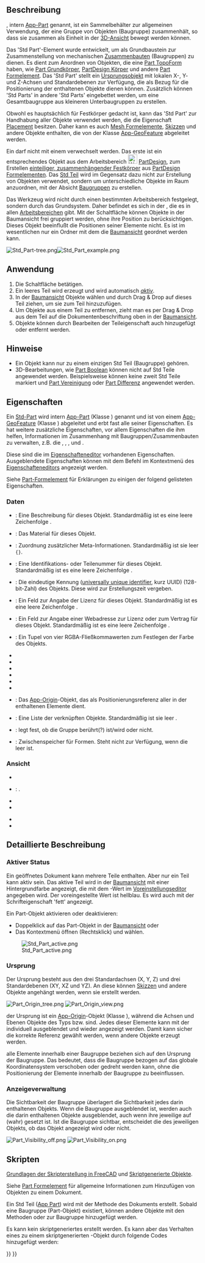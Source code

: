 <languages/>

{{Docnav/de
|
|[[Part_CoordinateSystem/de|Part Bezugssystem]]
|[[Std_Base/de|Std Basis]]
|IconL=
|IconR=Part_CoordinateSystem.svg
|IconC=Freecad.svg
}}

{{GuiCommand/de
|Name=Std Part
|Name/de=Std Teil
|MenuLocation=Keine
|Workbenches=Alle
|Version=0.17
|SeeAlso=[[Std_Group/de|Std Gruppe]], [[PartDesign_Body/de|PartDesign Körper]]
}}

<span id="Description"></span>
==Beschreibung==

{{Button|[[File:Std_Part.svg|16px]] [[Std_Part/de|Std Teil]]}}, intern [[App_Part/de|App-Part]] genannt, ist ein Sammelbehälter zur allgemeinen Verwendung, der eine Gruppe von Objekten (Baugruppe) zusammenhält, so dass sie zusammen als Einheit in der [[3D_view/de|3D-Ansicht]] bewegt werden können.

Das 'Std Part'-Element wurde entwickelt, um als Grundbaustein zur Zusammenstellung von mechanischen [[assembly/de|Zusammenbauten]] (Baugruppen) zu dienen.  Es dient zum Anordnen von Objekten, die eine [[Part_TopoShape/de|Part TopoForm]] haben, wie [[Part_Primitives/de|Part Grundkörper]], [[PartDesign_Body/de|PartDesign Körper]] und andere [[Part_Feature/de|Part Formelement]].
Das 'Std Part' stellt ein [[#Ursprung|Ursprungsobjekt]] mit lokalen X-, Y- und Z-Achsen und Standardebenen zur Verfügung, die als Bezug für die Positionierung der enthaltenen Objekte dienen können. Zusätzlich können 'Std Parts' in andere 'Std Parts' eingebettet werden, um eine Gesamtbaugruppe aus kleineren Unterbaugruppen zu erstellen.

Obwohl es hauptsächlich für Festkörper gedacht ist, kann das 'Std Part' zur Handhabung aller Objekte verwendet werden, die die Eigenschaft [[Placement/de|Placement]] besitzen.  Daher kann es auch [[Mesh_Feature/de|Mesh Formelemente]], [[Sketch/de|Skizzen]] und andere Objekte enthalten, die von der Klasse [[App_GeoFeature/de|App-GeoFeature]] abgeleitet werden.

Ein {{Button|[[File:PartDesign_Body.svg|16px]] [[PartDesign_Body/de|PartDesign Körper]]}} darf nicht mit einem {{Button|[[File:Std_Part.svg|16px]] [[Std_Part/de|Std Teil]]}} verwechselt werden. Das erste ist ein entsprechendes Objekt aus dem Arbeitsbereich [[File:Workbench_PartDesign.svg|24px]] [[PartDesign_Workbench/de|PartDesign]], zum Erstellen [[PartDesign_Body/de#Einzeln zusammenhängender Körper|einteiliger, zusammenhängender Festkörper]] aus [[PartDesign_Feature/de|PartDesign Formelementen]]. Das [[Std_Part/de|Std Teil]] wird im Gegensatz dazu nicht zur Erstellung von Objekten verwendet, sondern um unterschiedliche Objekte im Raum anzuordnen, mit der Absicht [[assembly/de|Baugruppen]] zu erstellen.

Das Werkzeug {{Button|[[File:Std_Part.svg|16px]] [[Std_Part/de|Std Part]]}} wird nicht durch einen bestimmten Arbeitsbereich festgelegt, sondern durch das Grundsystem. Daher befindet es sich in der {{MenuCommand|structure toolbar}}, die es in allen [[Workbenches/de|Arbeitsbereichen]] gibt. Mit der Schaltfläche {{Button|[[File:Std_Group.svg|16px]] [[Std_Group/de|Std Gruppe]]}} können Objekte in der Baumansicht frei gruppiert werden, ohne ihre Position zu berücksichtigen. Dieses Objekt beeinflußt die Positionen seiner Elemente nicht. Es ist im wesentlichen nur ein Ordner mit dem die [[Tree_view/de|Baumansicht]] geordnet werden kann.

[[File:Std Part-tree.png]][[File:Std Part example.png]]

{{Caption|Links: Elemente innerhalb eines Std Teils (Part-Objekt) in der [[Tree_view/de|Baumansicht]]. Rechts: Objekte im Raum positioniert, bezogen auf den Ursprung des Std Teils.}}

<span id="Usage"></span>
==Anwendung==

# Die Schaltfläche {{Button|[[File:Std_Part.svg|16px]] [[Std_Part/de|Baugruppe erstellen]]}} betätigen.
# Ein leeres Teil wird erzeugt und wird automatisch ''[[Std_Part#Active_status|aktiv]]''.
# In der [[Tree_view/de|Baumansicht]] Objekte wählen und durch Drag & Drop auf dieses Teil ziehen, um sie zum Teil hinzuzufügen.
# Um Objekte aus einem Teil zu entfernen, zieht man es per Drag & Drop aus dem Teil auf die Dokumentenbeschriftung oben in der [[Tree_view/de|Baumansicht]].
# Objekte können durch Bearbeiten der {{PropertyData/de|Group}} Teileigenschaft auch hinzugefügt oder entfernt werden.

<span id="Notes"></span>
== Hinweise ==

* Ein Objekt kann nur zu einem einzigen Std Teil (Baugruppe) gehören.
*  3D-Bearbeitungen, wie [[Part_Boolean/de|Part Boolean]] können nicht auf Std Teile angewendet werden. Beispielsweise können keine zweit Std Teile markiert und [[Part_Fuse/de|Part Vereinigung]] oder [[Part_Cut/de|Part Differenz]] angewendet werden.

<span id="Properties"></span>
==Eigenschaften==

Ein [[Std_Part/de|Std-Part]] wird intern [[App_Part/de|App-Part]] (Klasse {{incode|App::Part}}) genannt und ist von einem [[App_GeoFeature/de|App-GeoFeature]] (Klasse {{incode|App::GeoFeature}}) abgeleitet und erbt fast alle seiner Eigenschaften. Es hat weitere zusätzliche Eigenschaften, vor allem Eigenschaften die ihm helfen, Informationen im Zusammenhang mit Baugruppen/Zusammenbauten zu verwalten, z.B. die {{PropertyData/de|Type}}, {{PropertyData/de|Id}}, {{PropertyData/de|License}}, {{PropertyData/de|LicenseURL}} und {{PropertyData/de|Group}}.

Diese sind die im [[Property_editor/de|Eigenschafteneditor]] vorhandenen Eigenschaften. Ausgeblendete Eigenschaften können mit dem Befehl {{MenuCommand|Ausgeblendete anzeigen}} im Kontextmenü des [[Property_editor/de|Eigenschafteneditors]] angezeigt werden.

Siehe [[Part_Feature/de#Properties|Part-Formelement]] für Erklärungen zu einigen der folgend gelisteten Eigenschaften.

<span id="Data"></span>
=== Daten ===

{{TitleProperty|Basis}}

* {{PropertyData/de|Type|String}}: Eine Beschreibung für dieses Objekt. Standardmäßig ist es eine leere Zeichenfolge {{value|""}}.
* {{PropertyData/de|Material|Link}}: Das  Material für dieses Objekt.
* {{PropertyData/de|Meta|Map|Hidden}}: Zuordnung zusätzlicher Meta-Informationen. Standardmäßig ist sie leer <code>{}</code>.
* {{PropertyData/de|Id|String}}: Eine Identifikations- oder Teilenummer für dieses Objekt. Standardmäßig ist es eine leere Zeichenfolge {{value|""}}.
* {{PropertyData/de|Uid|UUID|Hidden}}: Die eindeutige Kennung ([https://en.wikipedia.org/wiki/Universally_unique_identifier universally unique identifier], kurz UUID) (128-bit-Zahl) des Objekts. Diese wird zur Erstellungszeit vergeben.
* {{PropertyData/de|License|String}}: Ein Feld zur Angabe der Lizenz für dieses Objekt. Standardmäßig ist es eine leere Zeichenfolge {{value|""}}.
* {{PropertyData/de|License URL|String}}: Ein Feld zur Angabe einer Webadresse zur Lizenz oder zum Vertrag für dieses Objekt. Standardmäßig ist es eine leere Zeichenfolge {{value|""}}.
* {{PropertyData/de|Color|Color}}: Ein Tupel von vier RGBA-Fließkommawerten zum Festlegen der Farbe des Objekts.
* {{PropertyData/de|Placement|Placement}}
* {{PropertyData/de|_ Element Map Version|String|Hidden}}
* {{PropertyData/de|Label|String}}
* {{PropertyData/de|Label2|String|Hidden}}
* {{PropertyData/de|Expression Engine|ExpressionEngine|Hidden}}
* {{PropertyData/de|Visibility|Bool|Hidden}}
* {{PropertyData/de|Origin|Link|Hidden}}: Das [[App_OriginGroupExtension/de|App-Origin]]-Objekt, das als Positionierungsreferenz aller in der {{PropertyData/de|Group}} enthaltenen Elemente dient.
* {{PropertyData/de|Group|LinkList}}: Eine Liste der verknüpften Objekte. Standardmäßig ist sie leer {{value|[]}}.
* {{PropertyData/de|_ Group Touched|Bool|Hidden}}: legt fest, ob die Gruppe berührt(?) ist/wird oder nicht.

{{TitleProperty|Part}}

* {{PropertyData/de|_ Part_ Shape Cache|ShapeCache|Hidden}}: Zwischenspeicher für Formen. Steht nicht zur Verfügung, wenn die {{PropertyData/de|Group}} leer ist.

<span id="View"></span>
===Ansicht===

{{TitleProperty|Basis}}

* {{PropertyView/de|Transform Origin|Placement|Hidden}}

{{TitleProperty|Optionen anzeigen (Display Options)}}

* {{PropertyView/de|Display Mode|Enumeration}}: {{value|Group}}.
* {{PropertyView/de|Show In Tree|Bool}}
* {{PropertyView/de|Visibility|Bool}}

{{TitleProperty|Auswahl (Selection)}}

* {{PropertyView/de|On Top When Selected|Enumeration}}
* {{PropertyView/de|Selection Style|Enumeration}}

<span id="Detailed_explanation"></span>
== Detaillierte Beschreibung ==

<span id="Active_status"></span>
=== Aktiver Status ===

Ein geöffnetes Dokument kann mehrere Teile enthalten. Aber nur ein Teil kann aktiv sein. Das aktive Teil wird in der [[Tree_view/de|Baumansicht]] mit einer Hintergrundfarbe angezeigt, die mit dem {{MenuCommand|Aktiver Behälter}}-Wert im [[Preferences_Editor/de#Farben|Voreinstellungseditor]] angegeben wird. Der voreingestellte Wert ist hellblau. Es wird auch mit der Schrifteigenschaft 'fett' angezeigt.

Ein Part-Objekt aktivieren oder deaktivieren:
* Doppelklick auf das Part-Objekt in der [[Tree_view/de|Baumansicht]] oder
* Das Kontextmenü öffnen (Rechtsklick) und {{MenuCommand|Aktives Objekt}} wählen.

[[File:Std_Part_active.png]]

{{Caption|Dokument mit zwei Std Teilen, in der das zweite aktiv ist.}}

<span id="Origin"></span>
===Ursprung===

Der Ursprung besteht aus den drei Standardachsen (X, Y, Z) und drei Standardebenen (XY, XZ und YZ). An diese können [[Sketch/de|Skizzen]] und andere Objekte angehängt werden, wenn sie erstellt werden.

[[File:Part_Origin_tree.png]] [[File:Part_Origin_view.png]]

{{Caption|Links: Teil Ursprung in der [[Tree_view/de|Baumansicht]]. Rechts: Ansicht der Ursprungselemente in der [[3D_view/de|3D-Ansicht]].}}

{{Emphasis|Hinweis:}} der Ursprung ist ein [[App_OriginGroupExtension/de|App-Origin]]-Objekt (Klasse {{incode|App::OriginGroupExtension}}), während die Achsen und Ebenen Objekte des Typs {{incode|App::Line}} bzw. {{incode|App::Plane}} sind. Jedes dieser Elemente kann mit der {{KEY|Leertaste}} individuell ausgeblendet und wieder angezeigt werden. Damit kann sicher die korrekte Referenz gewählt werden, wenn andere Objekte erzeugt werden.

{{Emphasis|Hinweis 2:}} alle Elemente innerhalb einer Baugruppe beziehen sich auf den Ursprung der Baugruppe. Das bedeutet, dass die Baugruppe bezogen auf das globale Koordinatensystem verschoben oder gedreht werden kann, ohne die Positionierung der Elemente innerhalb der Baugruppe zu beeinflussen.

<span id="Visibility_Management"></span>
=== Anzeigeverwaltung ===

Die Sichtbarkeit der Baugruppe überlagert die Sichtbarkeit jedes darin enthaltenen Objekts. Wenn die Baugruppe ausgeblendet ist, werden auch die darin enthaltenen Objekte ausgeblendet, auch wenn ihre jeweilige {{PropertyView/de|Sichtbarkeit}} auf {{TRUE}} (wahr) gesetzt ist. Ist die Baugruppe sichtbar, entscheidet die {{PropertyView/de|Sichtbarkeit}} des jeweiligen Objekts, ob das Objekt angezeigt wird oder nicht.

[[File:Part_Visibility_off.png]] [[File:Part_Visibility_on.png]]
{{Caption|Die Sichtbarkeit des Std Teils (Part-Objekt) bestimmt, ob die Objekte, die in der Baugruppe zusammengestellt sind, in der [[3D_view/de|3D-Ansicht]] angezeigt werden oder nicht. Links: die Baugruppe ist ausgeblendet und keines der Objekte wird in der [[3D_view/de|3D-Ansicht]] angezeigt. Rechts: die Baugruppe ist sichtbar und jedes Objekt bestimmt seine Sichtbarkeit selbst.}}

<span id="Scripting"></span>
== Skripten ==

{{Emphasis|Siehe auch:}} [[FreeCAD_Scripting_Basics/de|Grundlagen der Skripterstellung in FreeCAD]] und [[Scripted_objects/de|Skriptgenerierte Objekte]].

Siehe [[Part_Feature/de|Part Formelement]] für allgemeine Informationen zum Hinzufügen von Objekten zu einem Dokument.

Ein Std Teil ([[App_Part/de|App Part]]) wird mit der Methode {{incode|addObject()}} des Dokuments erstellt. Sobald eine Baugruppe (Part-Objekt) existiert, können andere Objekte mit den Methoden {{incode|addObject()}} oder {{incode|addObjects()}} zur Baugruppe hinzugefügt werden.

{{Code|code=
import FreeCAD as App

doc = App.newDocument()
part = App.ActiveDocument.addObject("App::Part", "Part")

obj1 = App.ActiveDocument.addObject("PartDesign::Body", "Body")
obj2 = App.ActiveDocument.addObject("Part::Box", "Box")

part.addObjects([obj1, obj2])
App.ActiveDocument.recompute()
}}

Es kann kein skriptgeneriertes {{incode|App::Part}} erstellt werden. Es kann aber das Verhalten eines {{incode|App::Parts}} zu einem skriptgenerierten {{incode|Part::FeaturePython}}-Objekt durch folgende Codes hinzugefügt werden:

{{Code|code=
class MyGroup(object):
    def __init__(self, obj=None):
        self.Object = obj
        if obj:
            self.attach(obj)

    def dumps(self):
        return

    def loads(self, _state):
        return

    def attach(self, obj):
        obj.addExtension("App::OriginGroupExtensionPython")
        obj.Origin = FreeCAD.ActiveDocument.addObject("App::Origin", "Origin")

    def onDocumentRestored(self, obj):
        self.Object = obj

class ViewProviderMyGroup(object):
    def __init__(self, vobj=None):
        if vobj:
            vobj.Proxy = self
            self.attach(vobj)
        else:
            self.ViewObject = None

    def attach(self, vobj):
        vobj.addExtension("Gui::ViewProviderOriginGroupExtensionPython")
        self.ViewObject = vobj

    def dumps(self):
        return None

    def loads(self, _state):
        return None

App.ActiveDocument.addObject("Part::FeaturePython",
                             "Group",
                             MyGroup(),
                             ViewProviderMyGroup(),
                             True)
}}


{{Docnav/de
|
|[[Part_CoordinateSystem|Part Bezugssystem]]
|[[Std_Base/de|Std Basis]]
|IconL=
|IconR=Part_CoordinateSystem.svg
|IconC=Freecad.svg
}}

{{Std_Base_navi{{#translation:}}}}
{{Userdocnavi{{#translation:}}}}